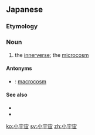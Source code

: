 ==Japanese==
{{ja-kanjitab|小|宇|宙}}

===Etymology===
{{prefix|小|宇宙|lang=ja|t1=small|t2=space|sort=うちゅう}}

===Noun===
{{ja-noun|しょううちゅう}}

# the [[inner]][[verse]]; the [[microcosm]]

====Antonyms====
* {{ja-r|大宇宙|だいうちゅう}}: [[macrocosm]]

====See also====
* {{pedialite|lang=ja}}
* {{pedialite|Microcosm}}

[[ko:小宇宙]]
[[sv:小宇宙]]
[[zh:小宇宙]]